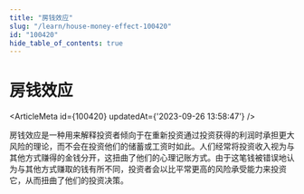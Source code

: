 ```yaml
---
title: "房钱效应"
slug: "/learn/house-money-effect-100420"
id: "100420"
hide_table_of_contents: true
---
```



# 房钱效应

<ArticleMeta id={100420} updatedAt={'2023-09-26 13:58:47'} />
<div className='border-solid border-b border-t-0 my-4 border-[var(--ifm-color-gray-300)]' />

房钱效应是一种用来解释投资者倾向于在重新投资通过投资获得的利润时承担更大风险的理论，而不会在投资他们的储蓄或工资时如此。人们经常将投资收入视为与其他方式赚得的金钱分开，这扭曲了他们的心理记账方式。由于这笔钱被错误地认为与其他方式赚取的钱有所不同，投资者会以比平常更高的风险承受能力来投资它，从而扭曲了他们的投资决策。
